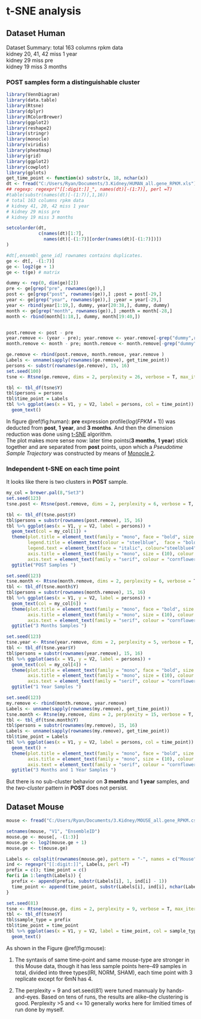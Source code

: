 # t-SNE analysis 

## Dataset Human

Dataset Summary:
total 163 columns rpkm data  
kidney 20, 41, 42 miss 1 year  
kidney 29 miss pre  
kidney 19 miss 3 months  

### POST samples form a distinguishable cluster 

```{r message=FALSE, include=FALSE, catch = T}
library(VennDiagram)
library(data.table)
library(Rtsne)
library(dplyr)
library(RColorBrewer)
library(ggplot2)
library(reshape2)
library(stringr)
library(monocle)
library(viridis)
library(pheatmap)
library(grid)
library(ggplot2)
library(cowplot)
library(gplots)
get_time_point <- function(x) substr(x, 18, nchar(x))
dt <- fread("C:/Users/Ryan/Documents/3.Kidney/HUMAN_all.gene_RPKM.xls")
## regexp: regexpr("[[:digit:]]_", names(dt)[-(1:7)], perl =T)
#table(substr(names(dt)[-(1:7)],1,16))
# total 163 columns rpkm data
# kidney 41, 20, 42 miss 1 year
# kidney 29 miss pre
# kidney 19 miss 3 months

setcolorder(dt,
            c(names(dt)[1:7],
              names(dt)[-(1:7)][order(names(dt)[-(1:7)])])
)

#dt[,ensembl_gene_id] rownames contains duplicates.
ge <- dt[, -(1:7)]
ge <- log2(ge + 1)
ge <- t(ge) # matrix

dummy <- rep(0, dim(ge)[2])
pre <- ge[grep("pre", rownames(ge)),]
post <- ge[grep("post", rownames(ge)),] ;post = post[-29,]
year <- ge[grep("year", rownames(ge)),] ;year = year[-29,]
year <- rbind(year[1:19,], dummy, year[20:38,], dummy, dummy)
month <- ge[grep("month", rownames(ge)),] ;month = month[-28,]
month <- rbind(month[1:18,], dummy, month[19:40,])


post.remove <- post - pre
year.remove <- (year - pre); year.remove <- year.remove[-grep("dummy",rownames(year.remove)),]
month.remove <- month - pre; month.remove <- month.remove[-grep("dummy",rownames(month.remove)),]

ge.remove <- rbind(post.remove, month.remove, year.remove )
Labels <- unname(sapply(rownames(ge.remove), get_time_point))
persons <- substr(rownames(ge.remove), 15, 16)
set.seed(100)
tsne <- Rtsne(ge.remove, dims = 2, perplexity = 26, verbose = T, max_iter = 800)
```

```{r human, fig.cap = "**Similarity between samples and time points(backgroud deducted).**"}
tbl <- tbl_df(tsne$Y)
tbl$persons = persons
tbl$time_point = Labels
tbl %>% ggplot(aes(x = V1, y = V2, label = persons, col = time_point)) +
  geom_text()

```
In figure \@ref(fig:human): __pre__ expression profile($log(FPKM + 1)$) was deducted from __post__, __1 year__, and __3 months__. And then the dimension reduction was done using [t-SNE](https://lvdmaaten.github.io/tsne/) algorithm.  
The plot makes more sense now: later time points(**3 months**, **1 year**) stick together and are separated from **post** points, upon which a *Pseudotime Sample Trajectory* was constructed by means of [Monocle 2](http://cole-trapnell-lab.github.io/monocle-release/docs/#constructing-single-cell-trajectories).  

### Independent t-SNE on each time point

It looks like there is two clusters in __POST__ sample. 
```{r human-post-only, message=FALSE, warnings = FALSE, echo = F, catch = T, fig.cap = "**t-SNE on POST samples only**"}
my_col = brewer.pal(8,"Set3")
set.seed(123)
tsne.post <- Rtsne(post.remove, dims = 2, perplexity = 6, verbose = T, max_iter = 800)

tbl <- tbl_df(tsne.post$Y)
tbl$persons = substr(rownames(post.remove), 15, 16)
tbl %>% ggplot(aes(x = V1, y = V2, label = persons)) +
  geom_text(col = my_col[1]) + 
  theme(plot.title = element_text(family = "mono", face = "bold", size = (15)), 
        legend.title = element_text(colour = "steelblue",  face = "bold.italic", family = "mono"), 
        legend.text = element_text(face = "italic", colour="steelblue4",family = "mono"), 
        axis.title = element_text(family = "mono", size = (10), colour = "steelblue4"),
        axis.text = element_text(family = "serif", colour = "cornflowerblue", size = (10))) + 
  ggtitle("POST Samples ")
```

```{r human-month-only, message=FALSE, warnings = FALSE, echo = F, catch = T, fig.cap = "**t-SNE on 3 Month samples only**"}
set.seed(123)
tsne.month <- Rtsne(month.remove, dims = 2, perplexity = 6, verbose = T, max_iter = 800)
tbl <- tbl_df(tsne.month$Y)
tbl$persons = substr(rownames(month.remove), 15, 16)
tbl %>% ggplot(aes(x = V1, y = V2, label = persons)) +
  geom_text(col = my_col[6]) + 
  theme(plot.title = element_text(family = "mono", face = "bold", size = (15)), 
        axis.title = element_text(family = "mono", size = (10), colour = "steelblue4"),
        axis.text = element_text(family = "serif", colour = "cornflowerblue", size = (10))) + 
  ggtitle("3 Months Samples ")

```

```{r human-year-only, message=FALSE, warnings = FALSE, echo = F, catch = T, fig.cap = "**t-SNE on 1 Year samples only**"}
set.seed(123)
tsne.year <- Rtsne(year.remove, dims = 2, perplexity = 5, verbose = T, max_iter = 800)
tbl <- tbl_df(tsne.year$Y)
tbl$persons = substr(rownames(year.remove), 15, 16)
tbl %>% ggplot(aes(x = V1, y = V2, label = persons)) +
  geom_text(col = my_col[4]) + 
  theme(plot.title = element_text(family = "mono", face = "bold", size = (15)), 
        axis.title = element_text(family = "mono", size = (10), colour = "steelblue4"),
        axis.text = element_text(family = "serif", colour = "cornflowerblue", size = (10))) + 
  ggtitle("1 Year Samples ")

```

```{r human-year-month, message=FALSE, warnings = FALSE, echo = F, catch = T, fig.cap = "**t-SNE on 1 Year and 3 month samples**"}
set.seed(123)
my.remove <- rbind(month.remove, year.remove)
Labels <- unname(sapply(rownames(my.remove), get_time_point))
tsne.month <- Rtsne(my.remove, dims = 2, perplexity = 15, verbose = T, max_iter = 800)
tbl <- tbl_df(tsne.month$Y)
tbl$persons = substr(rownames(my.remove), 15, 16)
Labels <- unname(sapply(rownames(my.remove), get_time_point))
tbl$time_point = Labels
tbl %>% ggplot(aes(x = V1, y = V2, label = persons, col = time_point)) +
  geom_text() + 
  theme(plot.title = element_text(family = "mono", face = "bold", size = (15)), 
        axis.title = element_text(family = "mono", size = (10), colour = "steelblue4"),
        axis.text = element_text(family = "serif", colour = "cornflowerblue", size = (10))) + 
  ggtitle("3 Months and 1 Year Samples ")

```
But there is no sub-cluster behavior on **3 months** and **1 year** samples, and the _two-cluster_ pattern in **POST** does not persist.  

## Dataset Mouse

```{r mouse, echo = F, fig.cap = 'Same t-SNE analysis for mouse data.'}
mouse <- fread("C:/Users/Ryan/Documents/3.Kidney/MOUSE_all.gene_RPKM.csv")

setnames(mouse, "V1", "EnsembleID")
mouse.ge <- mouse[, -(1:3)]
mouse.ge <- log2(mouse.ge + 1)
mouse.ge <- t(mouse.ge)

Labels <- colsplit(rownames(mouse.ge), pattern = "-", names = c("Mouse", "grp"))$Mouse
ind <- regexpr("[[:digit:]]", Labels, perl =T)
prefix = c(); time_point = c()
for(i in 1:length(Labels)) {
  prefix <- append(prefix, substr(Labels[i], 1, ind[i] - 1))
  time_point <- append(time_point, substr(Labels[i], ind[i], nchar(Labels[i])))
}

set.seed(81)
tsne <- Rtsne(mouse.ge, dims = 2, perplexity = 9, verbose = T, max_iter = 500)
tbl <- tbl_df(tsne$Y)
tbl$sample_type = prefix
tbl$time_point = time_point
tbl %>% ggplot(aes(x = V1, y = V2, label = time_point, col = sample_type)) + 
  geom_text()

```
As shown in the Figure \@ref(fig:mouse):  

1. The syntaxis of same time-point and same mouse-type are stronger in this Mouse data, though it has less sample points here--49 samples in total, divided into three types(IRI, NORM, SHAM), each time point with 3 replicate except for 6mN has 4.

2. The perplexity = 9 and set.seed(81) were tuned mannualy by hands-and-eyes. Based on tens of runs, the results are alike--the clustering is good. Perplexity >5 and <= 10 generally works here for limitied times of run done by myself.
